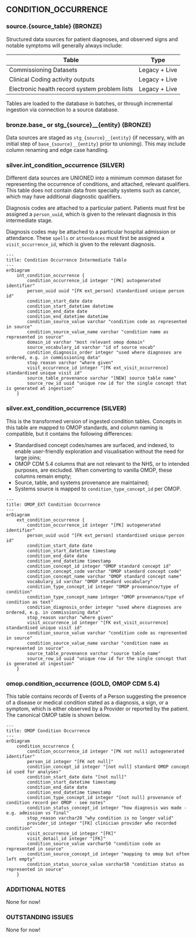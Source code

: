 
## CONDITION_OCCURRENCE

### source.{source_table} (BRONZE)

Structured data sources for patient diagnoses, and observed signs and notable symptoms will generally always include:

| Table                                  | Type            |
|----------------------------------------|-----------------|
| Commissioning Datasets                 | Legacy + Live          |
| Clinical Coding activity outputs | Legacy + Live          |
| Electronic health record system problem lists | Legacy + Live  |

Tables are loaded to the database in batches, or through incremental ingestion via connection to a source database.

### bronze.base_ or stg_{source}__{entity} (BRONZE)

Data sources are staged as `stg_{source}__{entity}` (if necessary, with an initial step of `base_{source}__{entity}` prior to unioning). This may include column renaming and edge case handling.

### silver.int_condition_occurrence (SILVER)

Different data sources are UNIONED into a minimum common dataset for representing the occurrence of conditions, and attached, relevant qualifiers. This table does not contain data from specialty systems such as cancer, which may have additional diagnostic qualifiers.

Diagnosis codes are attached to a particular patient. Patients must first be assigned a `person_uuid`, which is given to the relevant diagnosis in this intermediate stage.

Diagnosis codes may be attached to a particular hospital admission or attendance. These `spells` or `attendances` must first be assigned a `visit_occurrence_id`, which is given to the relevant diagnosis. 

```mermaid
---
title: Condition Occurrence Intermediate Table
---
erDiagram
    int_condition_occurrence {
        condition_occurrence_id integer "[PK] autogenerated identifier"
        person_uuid uuid "[FK ext_person] standardised unique person id"
        condition_start_date date
        condition_start_datetime datetime
        condition_end_date date
        condition_end_datetime datetime        
        condition_source_value varchar "condition code as represented in source"
        condition_source_value_name varchar "condition name as represented in source"
        domain_id varchar "most relevant omop domain"
        source_vocabulary_id varchar "id of source vocab"
        condition_diagnosis_order integer "used where diagnoses are ordered, e.g. in commissioning data"
        stop_reason varchar "where given"
        visit_occurrence_id integer "[FK ext_visit_occurrence] standardised unique visit id"
        source_table_provenance varchar "[NEW] source table name"
        source_row_id uuid "unique row id for the single concept that is generated at ingestion"
    }
```

### silver.ext_condition_occurrence (SILVER)

This is the transformed version of ingested condition tables.  Concepts in this table are mapped to OMOP standards, and column naming is compatible, but it contains the following differences:

- Standardised concept codes/names are surfaced, and indexed, to enable user-friendly exploration and visualisation without the need for large joins;
- OMOP CDM 5.4 columns that are not relevant to the NHS, or to intended purposes, are excluded. When converting to vanilla OMOP, these columns remain empty;
- Source, table, and systems provenance are maintained;
- Systems source is mapped to `condition_type_concept_id` per OMOP.

```mermaid
---
title: OMOP_EXT Condition Occurrence
---
erDiagram
    ext_condition_occurrence {
        condition_occurrence_id integer "[PK] autogenerated identifier"
        person_uuid uuid "[FK ext_person] standardised unique person id"
        condition_start_date date
        condition_start_datetime timestamp
        condition_end_date date
        condition_end_datetime timestamp
        condition_concept_id integer "OMOP standard concept id"
        condition_concept_code varchar "OMOP standard concept code"
        condition_concept_name varchar "OMOP standard concept name"
        vocabulary_id varchar "OMOP standard vocabulary"
        condition_type_concept_id integer "OMOP provenance/type of condition" 
        condition_type_concept_name integer "OMOP provenance/type of condition as text"                          
        condition_diagnosis_order integer "used where diagnoses are ordered, e.g. in commissioning data"
        stop_reason varchar "where given"
        visit_occurrence_id integer "[FK ext_visit_occurrence] standardised unique visit id"
        condition_source_value varchar "condition code as represented in source"
        condition_source_value_name varchar "condition name as represented in source"        
        source_table_provenance varchar "source table name"
        source_row_id uuid "unique row id for the single concept that is generated at ingestion"
    }
```

### omop.condition_occurrence (GOLD, OMOP CDM 5.4)

This table contains records of Events of a Person suggesting the presence of a disease or medical condition stated as a diagnosis, a sign, or a symptom, which is either observed by a Provider or reported by the patient. The canonical OMOP table is shown below. 

```mermaid
---
title: OMOP Condition Occurrence
---
erDiagram
    condition_occurrence {
        condition_occurrence_id integer "[PK not null] autogenerated identifier"
        person_id integer "[FK not null]"
        condition_concept_id integer "[not null] standard OMOP concept id used for analyses"
        condition_start_date date "[not null]"
        condition_start_datetime timestamp
        condition_end_date date
        condition_end_datetime timestamp
        condition_type_concept_id integer "[not null] provenance of condition record per OMOP - see notes"
        condition_status_concept_id integer "how diagnosis was made - e.g. admission vs final"
        stop_reason varchar20 "why condition is no longer valid"
        provider_id integer "[FK] clinician provider who recorded condition"
        visit_occurrence_id integer "[FK]"
        visit_detail_id integer "[FK]"
        condition_source_value varchar50 "condition code as represented in source"
        condition_source_concept_id integer "mapping to omop but often left empty"
        condition_status_source_value varchar50 "condition status as represented in source"
    }
```

### ADDITIONAL NOTES

None for now!

### OUTSTANDING ISSUES

None for now!
